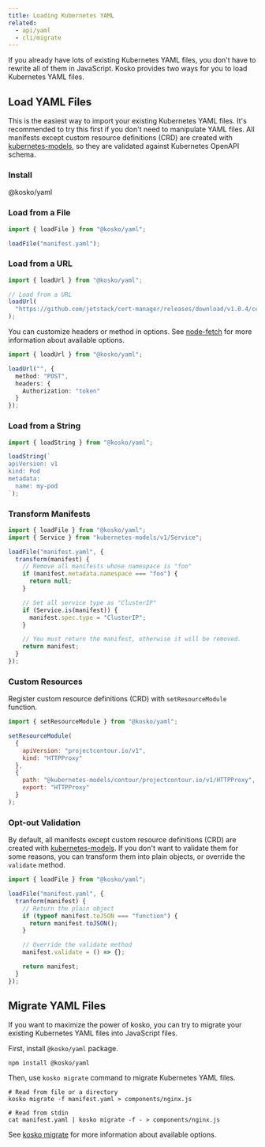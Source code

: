 ```yaml
---
title: Loading Kubernetes YAML
related:
  - api/yaml
  - cli/migrate
---
```



If you already have lots of existing Kubernetes YAML files, you don't have to rewrite all of them in JavaScript. Kosko provides two ways for you to load Kubernetes YAML files.

## Load YAML Files

This is the easiest way to import your existing Kubernetes YAML files. It's recommended to try this first if you don't need to manipulate YAML files. All manifests except custom resource definitions (CRD) are created with [kubernetes-models], so they are validated against Kubernetes OpenAPI schema.

### Install

<NpmInstallCommand>@kosko/yaml</NpmInstallCommand>

### Load from a File

```ts ts2js
import { loadFile } from "@kosko/yaml";

loadFile("manifest.yaml");
```

### Load from a URL

```ts ts2js
import { loadUrl } from "@kosko/yaml";

// Load from a URL
loadUrl(
  "https://github.com/jetstack/cert-manager/releases/download/v1.0.4/cert-manager.yaml"
);
```

You can customize headers or method in options. See [node-fetch](https://github.com/node-fetch/node-fetch#options) for more information about available options.

```ts ts2js
import { loadUrl } from "@kosko/yaml";

loadUrl("", {
  method: "POST",
  headers: {
    Authorization: "token"
  }
});
```

### Load from a String

```ts ts2js
import { loadString } from "@kosko/yaml";

loadString(`
apiVersion: v1
kind: Pod
metadata:
  name: my-pod
`);
```

### Transform Manifests

```ts ts2js
import { loadFile } from "@kosko/yaml";
import { Service } from "kubernetes-models/v1/Service";

loadFile("manifest.yaml", {
  transform(manifest) {
    // Remove all manifests whose namespace is "foo"
    if (manifest.metadata.namespace === "foo") {
      return null;
    }

    // Set all service type as "ClusterIP"
    if (Service.is(manifest)) {
      manifest.spec.type = "ClusterIP";
    }

    // You must return the manifest, otherwise it will be removed.
    return manifest;
  }
});
```

### Custom Resources

Register custom resource definitions (CRD) with `setResourceModule` function.

```js
import { setResourceModule } from "@kosko/yaml";

setResourceModule(
  {
    apiVersion: "projectcontour.io/v1",
    kind: "HTTPProxy"
  },
  {
    path: "@kubernetes-models/contour/projectcontour.io/v1/HTTPProxy",
    export: "HTTPProxy"
  }
);
```

### Opt-out Validation

By default, all manifests except custom resource definitions (CRD) are created with [kubernetes-models]. If you don't want to validate them for some reasons, you can transform them into plain objects, or override the `validate` method.

```js
import { loadFile } from "@kosko/yaml";

loadFile("manifest.yaml", {
  tranform(manifest) {
    // Return the plain object
    if (typeof manifest.toJSON === "function") {
      return manifest.toJSON();
    }

    // Override the validate method
    manifest.validate = () => {};

    return manifest;
  }
});
```

## Migrate YAML Files

If you want to maximize the power of kosko, you can try to migrate your existing Kubernetes YAML files into JavaScript files.

First, install `@kosko/yaml` package.

```shell
npm install @kosko/yaml
```

Then, use `kosko migrate` command to migrate Kubernetes YAML files.

```shell
# Read from file or a directory
kosko migrate -f manifest.yaml > components/nginx.js

# Read from stdin
cat manifest.yaml | kosko migrate -f - > components/nginx.js
```

See [kosko migrate](../cli/migrate.md) for more information about available options.

[kubernetes-models]: https://github.com/tommy351/kubernetes-models-ts
